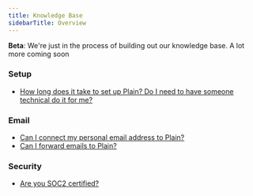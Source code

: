 ```yaml
---
title: Knowledge Base
sidebarTitle: Overview
---
```


<Note>**Beta**: We're just in the process of building out our knowledge base. A lot more coming soon</Note>


### Setup
- [How long does it take to set up Plain? Do I need to have someone technical do it for me?](./knowledge-base/kb-setup-time)

### Email
- [Can I connect my personal email address to Plain?](./knowledge-base/kb-personal-email)
- [Can I forward emails to Plain?](./knowledge-base/kb-forwarding-emails)

### Security
- [Are you SOC2 certified?](./knowledge-base/kb-soc2)
